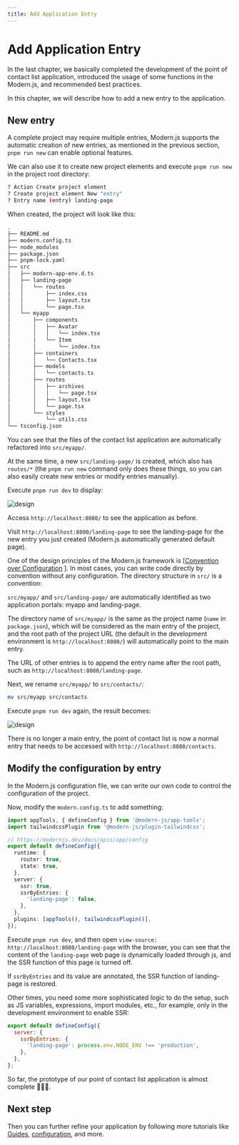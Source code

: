 ```yaml
---
title: Add Application Entry
---
```

# Add Application Entry

In the last chapter, we basically completed the development of the point of contact list application, introduced the usage of some functions in the Modern.js, and recommended best practices.

In this chapter, we will describe how to add a new entry to the application.

## New entry

A complete project may require multiple entries, Modern.js supports the automatic creation of new entries, as mentioned in the previous section, `pnpm run new` can enable optional features.

We can also use it to create new project elements and execute `pnpm run new` in the project root directory:

```bash
? Action Create project element
? Create project element New "entry"
? Entry name (entry) landing-page
```

When created, the project will look like this:

```bash
.
├── README.md
├── modern.config.ts
├── node_modules
├── package.json
├── pnpm-lock.yaml
├── src
│   ├── modern-app-env.d.ts
│   ├── landing-page
│   │   └── routes
│   │       ├── index.css
│   │       ├── layout.tsx
│   │       └── page.tsx
│   └── myapp
│       ├── components
│       │   ├── Avatar
│       │   │   └── index.tsx
│       │   └── Item
│       │       └── index.tsx
│       ├── containers
│       │   └── Contacts.tsx
│       ├── models
│       │   └── contacts.ts
│       ├── routes
│       │   ├── archives
│       │   │   └── page.tsx
│       │   ├── layout.tsx
│       │   └── page.tsx
│       └── styles
│           └── utils.css
└── tsconfig.json
```

You can see that the files of the contact list application are automatically refactored into `src/myapp/`.

At the same time, a new `src/landing-page/` is created, which also has `routes/*` (the `pnpm run new` command only does these things, so you can also easily create new entries or modify entries manually).

Execute `pnpm run dev` to display:

![design](https://lf3-static.bytednsdoc.com/obj/eden-cn/nuvjhpqnuvr/modern-website/tutorials/c08-entries-myapp.png)

Access `http://localhost:8080/` to see the application as before.

Visit `http://localhost:8080/landing-page` to see the landing-page for the new entry you just created (Modern.js automatically generated default page).

One of the design principles of the Modern.js framework is [[Convention over Configuration](https://en.wikipedia.org/wiki/Convention_over_configuration) ]. In most cases, you can write code directly by convention without any configuration. The directory structure in `src/` is a convention:

`src/myapp/` and `src/landing-page/` are automatically identified as two application portals: myapp and landing-page.

The directory name of `src/myapp/` is the same as the project name (`name` in `package.json`), which will be considered as the main entry of the project, and the root path of the project URL (the default in the development environment is `http://localhost:8080/`) will automatically point to the main entry.

The URL of other entries is to append the entry name after the root path, such as `http://localhost:8080/landing-page`.

Next, we rename `src/myapp/` to `src/contacts/`:

```bash
mv src/myapp src/contacts
```

Execute `pnpm run dev` again, the result becomes:

![design](https://lf3-static.bytednsdoc.com/obj/eden-cn/nuvjhpqnuvr/modern-website/tutorials/c08-entries-contacts.png)

There is no longer a main entry, the point of contact list is now a normal entry that needs to be accessed with `http://localhost:8080/contacts`.

## Modify the configuration by entry

In the Modern.js configuration file, we can write our own code to control the configuration of the project.

Now, modify the `modern.config.ts` to add something:

```ts
import appTools, { defineConfig } from '@modern-js/app-tools';
import tailwindcssPlugin from '@modern-js/plugin-tailwindcss';

// https://modernjs.dev/docs/apis/app/config
export default defineConfig({
  runtime: {
    router: true,
    state: true,
  },
  server: {
    ssr: true,
    ssrByEntries: {
      'landing-page': false,
    },
  },
  plugins: [appTools(), tailwindcssPlugin()],
});
```

Execute `pnpm run dev`, and then open `view-source: http://localhost:8080/landing-page` with the browser, you can see that the content of the `landing-page` web page is dynamically loaded through js, and the SSR function of this page is turned off.

If `ssrByEntries` and its value are annotated, the SSR function of landing-page is restored.

Other times, you need some more sophisticated logic to do the setup, such as JS variables, expressions, import modules, etc., for example, only in the development environment to enable SSR:

```js
export default defineConfig({
  server: {
    ssrByEntries: {
      'landing-page': process.env.NODE_ENV !== 'production',
    },
  },
};
```

So far, the prototype of our point of contact list application is almost complete 👏👏👏.

## Next step

Then you can further refine your application by following more tutorials like [Guides](/guides/get-started/quick-start), [configuration](/configure/app/usage), and more.
